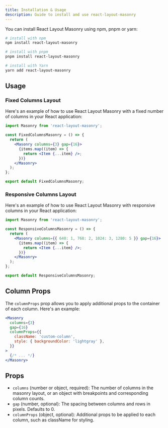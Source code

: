 ```yaml
---
title: Installation & Usage
description: Guide to install and use react-layout-masonry
---
```



You can install React Layout Masonry using npm, pnpm or yarn:

<Tabs>
<TabItem label="npm">

```sh
# install with npm
npm install react-layout-masonry
```

</TabItem>
<TabItem label="pnpm">

```sh
# install with pnpm
pnpm install react-layout-masonry
```

</TabItem>
<TabItem label="Yarn">

```sh
# install with Yarn
yarn add react-layout-masonry
```

</TabItem>
</Tabs>

## Usage

### Fixed Columns Layout

Here's an example of how to use React Layout Masonry with a fixed number of columns in your React application:

```jsx
import Masonry from 'react-layout-masonry';

const FixedColumnsMasonry = () => {
  return (
    <Masonry columns={3} gap={16}>
      {items.map((item) => {
        return <Item {...item} />;
      })}
    </Masonry>
  );
};

export default FixedColumnsMasonry;
```

### Responsive Columns Layout

Here's an example of how to use React Layout Masonry with responsive columns in your React application:

```jsx
import Masonry from 'react-layout-masonry';

const ResponsiveColumnsMasonry = () => {
  return (
    <Masonry columns={{ 640: 1, 768: 2, 1024: 3, 1280: 5 }} gap={16}>
      {items.map((item) => {
        return <Item {...item} />;
      })}
    </Masonry>
  );
};

export default ResponsiveColumnsMasonry;
```

## Column Props

The `columnProps` prop allows you to apply additional props to the container of each column. Here's an example:

```jsx
<Masonry
  columns={3}
  gap={16}
  columnProps={{
    className: 'custom-column',
    style: { backgroundColor: 'lightgray' },
  }}
>
  {/* ... */}
</Masonry>
```

## Props

- `columns` (number or object, required): The number of columns in the masonry layout, or an object with breakpoints and corresponding column counts.
- `gap` (number, optional): The spacing between columns and rows in pixels. Defaults to 0.
- `columnProps` (object, optional): Additional props to be applied to each column, such as className for styling.
